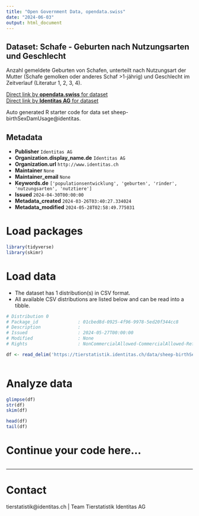 ```yaml
---
title: "Open Government Data, opendata.swiss"
date: "2024-06-03"
output: html_document
---
```


## Dataset: Schafe - Geburten nach Nutzungsarten und Geschlecht

Anzahl gemeldete Geburten von Schafen, unterteilt nach Nutzungsart der Mutter (Schafe gemolken oder anderes Schaf >1-jährig) und Geschlecht im Zeitverlauf (Literatur 1, 2, 3, 4).

[Direct link by **opendata.swiss** for dataset](https://opendata.swiss/de/dataset/schafe-geburten-nach-nutzungsarten-und-geschlecht)<br>
[Direct link by **Identitas AG** for dataset](https://tierstatistik.identitas.ch/)

Auto generated R starter code for data set sheep-birthSexDamUsage@identitas.

## Metadata

- **Publisher** `Identitas AG`
- **Organization.display_name.de** `Identitas AG`
- **Organization.url** `http://www.identitas.ch`
- **Maintainer** `None`
- **Maintainer_email** `None`
- **Keywords.de** `['populationsentwicklung', 'geburten', 'rinder', 'nutzungsarten', 'nutztiere']`
- **Issued** `2024-04-30T00:00:00`
- **Metadata_created** `2024-03-26T03:40:27.334024`
- **Metadata_modified** `2024-05-28T02:58:49.775031`


# Load packages

```r

library(tidyverse)
library(skimr)

```

# Load data

-   The dataset has 1 distribution(s) in CSV format.
-   All available CSV distributions are listed below and can be read into a tibble.

```r

# Distribution 0
# Package_id               : 01cbed8d-0925-4f96-9978-5ed20f344cc8
# Description              : 
# Issued                   : 2024-05-27T00:00:00
# Modified                 : None
# Rights                   : NonCommercialAllowed-CommercialAllowed-ReferenceRequired

df <- read_delim('https://tierstatistik.identitas.ch/data/sheep-birthSexDamUsage.csv')



```

# Analyze data

```r

glimpse(df)
str(df)
skim(df)

head(df)
tail(df)

```

# Continue your code here...

```r

```

------------------------------------------------------------------------

# Contact

tierstatistik@identitas.ch | Team Tierstatistik Identitas AG
